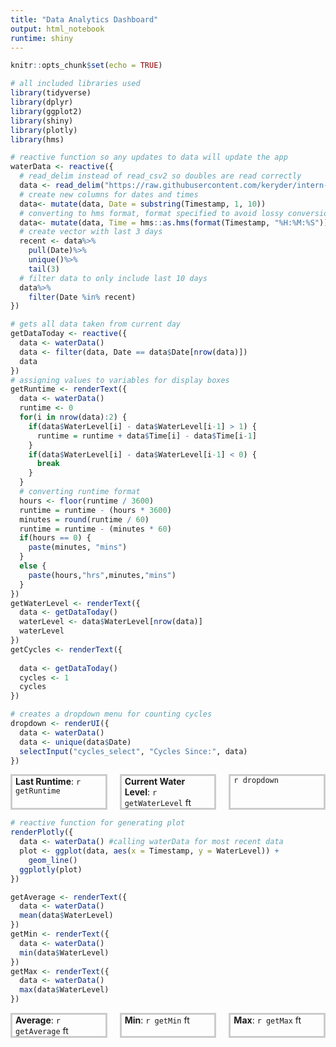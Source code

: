 ```yaml
---
title: "Data Analytics Dashboard"
output: html_notebook
runtime: shiny
---
```

```r
knitr::opts_chunk$set(echo = TRUE)
```

```r
# all included libraries used
library(tidyverse)
library(dplyr)
library(ggplot2)
library(shiny)
library(plotly)
library(hms)
```

```r
# reactive function so any updates to data will update the app
waterData <- reactive({
  # read_delim instead of read_csv2 so doubles are read correctly
  data <- read_delim("https://raw.githubusercontent.com/keryder/intern-assessment/main/RawData.csv", delim = ";")
  # create new columns for dates and times
  data<- mutate(data, Date = substring(Timestamp, 1, 10))
  # converting to hms format, format specified to avoid lossy conversions
  data<- mutate(data, Time = hms::as.hms(format(Timestamp, "%H:%M:%S")))
  # create vector with last 3 days
  recent <- data%>%
    pull(Date)%>%
    unique()%>%
    tail(3)
  # filter data to only include last 10 days
  data%>%
    filter(Date %in% recent)
})
```

```r
# gets all data taken from current day
getDataToday <- reactive({
  data <- waterData()
  data <- filter(data, Date == data$Date[nrow(data)])
  data
})
# assigning values to variables for display boxes
getRuntime <- renderText({
  data <- waterData()
  runtime <- 0
  for(i in nrow(data):2) {
    if(data$WaterLevel[i] - data$WaterLevel[i-1] > 1) {
      runtime = runtime + data$Time[i] - data$Time[i-1]
    }
    if(data$WaterLevel[i] - data$WaterLevel[i-1] < 0) {
      break
    }
  }
  # converting runtime format
  hours <- floor(runtime / 3600)
  runtime = runtime - (hours * 3600)
  minutes = round(runtime / 60)
  runtime = runtime - (minutes * 60)
  if(hours == 0) {
    paste(minutes, "mins")
  }
  else {
    paste(hours,"hrs",minutes,"mins")
  }
})
getWaterLevel <- renderText({
  data <- getDataToday()
  waterLevel <- data$WaterLevel[nrow(data)]
  waterLevel
})
getCycles <- renderText({
  
  data <- getDataToday()
  cycles <- 1
  cycles
})
```

```r
# creates a dropdown menu for counting cycles
dropdown <- renderUI({
  data <- waterData()
  data <- unique(data$Date)
  selectInput("cycles_select", "Cycles Since:", data)
})
```

<div style= "display: flex; gap: 20px">
  <div style="border: 3px solid #ccc; padding: 0px 5px; flex: 1;">
**Last Runtime**: `r getRuntime`
  </div>
  <div style="border: 3px solid #ccc; padding: 0px 5px; flex: 1;">
**Current Water Level**: `r getWaterLevel` ft
  </div>
  <div style="border: 3px solid #ccc; padding: 0px 5px; flex: 1;">
`r dropdown`
  </div>
</div>

```r
# reactive function for generating plot
renderPlotly({
  data <- waterData() #calling waterData for most recent data
  plot <- ggplot(data, aes(x = Timestamp, y = WaterLevel)) +
    geom_line()
  ggplotly(plot)
})
```

```r
getAverage <- renderText({
  data <- waterData()
  mean(data$WaterLevel)
})
getMin <- renderText({
  data <- waterData()
  min(data$WaterLevel)
})
getMax <- renderText({
  data <- waterData()
  max(data$WaterLevel)
})
```

<div style= "display: flex; gap: 20px">
  <div style="border: 3px solid #ccc; padding: 0px 5px; flex: 1;">
 **Average**: `r getAverage` ft
  </div>
  <div style="border: 3px solid #ccc; padding: 0px 5px; flex: 1;">
 **Min**: `r getMin` ft
  </div>
  <div style="border: 3px solid #ccc; padding: 0px 5px; flex: 1;">
 **Max**: `r getMax` ft
  </div>
</div>

